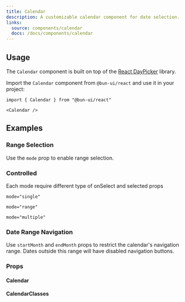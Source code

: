 ```yaml
---
title: Calendar
description: A customizable calendar component for date selection.
links:
  source: components/calendar
  docs: /docs/components/calendar
---
```


<ComponentPreview name="calendar-basic" />

## Usage

The `Calendar` component is built on top of the [React DayPicker](https://daypicker.dev/) library.

Import the `Calendar` component from `@bun-ui/react` and use it in your project:

```tsx
import { Calendar } from "@bun-ui/react"
```

```tsx
<Calendar />
```

## Examples

### Range Selection

Use the `mode` prop to enable range selection.

<ComponentPreview name="calendar-range" />

### Controlled

<Alert color="warning" className="mt-2">
  <AlertTitle>Each mode require different type of onSelect and selected props</AlertTitle>
</Alert>

`mode="single"`

<ComponentPreview name="calendar-controlled" />

`mode="range"`

<ComponentPreview name="calendar-controlled-range" />

`mode="multiple"`

<ComponentPreview name="calendar-controlled-multiple" />

### Date Range Navigation

Use `startMonth` and `endMonth` props to restrict the calendar's navigation range. Dates outside this range will have disabled navigation buttons.

<ComponentPreview name="calendar-start-end-month" />

### Props

#### Calendar

<APITable interfaceName="CalendarProps" />

#### CalendarClasses

<APITable interfaceName="CalendarClasses" />
